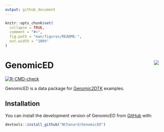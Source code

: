 ```yaml
---
output: github_document
---
```


<!-- README.md is generated from README.Rmd. Please edit that file -->

```r
knitr::opts_chunk$set(
  collapse = TRUE,
  comment = "#>",
  fig.path = "man/figures/README-",
  out.width = "100%"
)
```

# GenomicED <a href='https://nchanard.github.io/GenomicED/'><img src='man/figures/logo.png' align="right" /></a>

<!-- badges: start -->
[![R-CMD-check](https://github.com/NChanard/GenomicED/actions/workflows/R-CMD-check.yaml/badge.svg)](https://github.com/NChanard/GenomicED/actions/workflows/R-CMD-check.yaml)
<!-- badges: end -->

GenomicED is a data package for [Genomic2DTK](https://github.com/NChanard/Genomic2DTK) examples.

## Installation

You can install the development version of GenomicED from [GitHub](https://github.com/) with:

``` r
devtools::install_github("NChanard/GenomicED")
```
